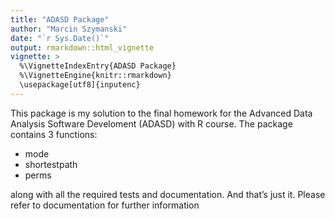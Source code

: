 ```yaml
---
title: "ADASD Package"
author: "Marcin Szymanski"
date: "`r Sys.Date()`"
output: rmarkdown::html_vignette
vignette: >
  %\VignetteIndexEntry{ADASD Package}
  %\VignetteEngine{knitr::rmarkdown}
  \usepackage[utf8]{inputenc}
---
```


This package is my solution to the final homework for the Advanced Data Analysis Software Develoment (ADASD) with R course. The package contains 3 functions:

- mode
- shortestpath
- perms

along with all the required tests and documentation. And that's just it. Please refer to documentation for further information
